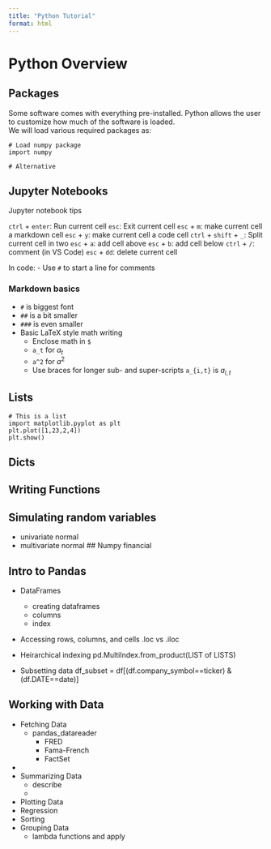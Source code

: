 ```yaml
---
title: "Python Tutorial"
format: html
---
```



# Python Overview
## Packages

Some software comes with everything pre-installed.  Python allows the user to customize how much of the software is loaded.  
We will load various required packages as:

``` .python
# Load numpy package
import numpy

# Alternative 

```

## Jupyter Notebooks

Jupyter notebook tips

`ctrl` + `enter`: Run current cell
`esc`: Exit current cell
`esc` + `m`: make current cell a markdown cell
`esc` + `y`: make current cell a code cell
`ctrl` + `shift` + `_`: Split current cell in two
`esc` + `a`: add cell above
`esc` + `b`: add cell below
`ctrl` + `/`: comment (in VS Code)
`esc` + `dd`: delete current cell


In code:
- Use `#` to start a line for comments

### Markdown basics
- `#` is biggest font
- `##` is a bit smaller
- `###` is even smaller
- Basic LaTeX style math writing
  - Enclose math in `$`
  - `a_t` for $a_t$
  - `a^2` for $a^2$
  - Use braces for longer sub- and super-scripts `a_{i,t}` is $a_{i,t}$



## Lists

``` .python
# This is a list  
import matplotlib.pyplot as plt
plt.plot([1,23,2,4])
plt.show()
```

## Dicts
## Writing Functions
## Simulating random variables
- univariate normal
- multivariate normal
## Numpy financial

## Intro to Pandas
- DataFrames
  - creating dataframes
  - columns
  - index
- Accessing rows, columns, and cells
.loc vs .iloc
- Heirarchical indexing
pd.MultiIndex.from_product(LIST of LISTS)

- Subsetting data
df_subset = df[(df.company_symbol==ticker) & (df.DATE==date)]

## Working with Data
- Fetching Data
  - pandas_datareader
    - FRED
    - Fama-French
    - FactSet

- 
- Summarizing Data
  - describe
  - 
- Plotting Data
- Regression
- Sorting
- Grouping Data
  - lambda functions and apply
